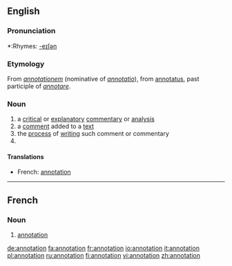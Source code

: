 ==English==

===Pronunciation===
*:Rhymes: [[Rhymes:English:-eɪʃǝn|-eɪʃǝn]]

===Etymology===
From {{L.}} ''[[annotationem]]'' (nominative of ''[[annotatio]]''), from [[annotatus]], past participle of ''[[annotare]]''.

===Noun===
{{wikipedia}}
{{en-noun}}

# a [[critical]] or [[explanatory]] [[commentary]] or [[analysis]]
# a [[comment]] added to a [[text]]
# the [[process]] of [[writing]] such comment or commentary
# {{computing}}

====Translations====
*French: [[#French|annotation]]

----
==French==

===Noun===
{{fr-noun|f}}

# [[#Noun|annotation]]

[[de:annotation]]
[[fa:annotation]]
[[fr:annotation]]
[[io:annotation]]
[[it:annotation]]
[[pl:annotation]]
[[ru:annotation]]
[[fi:annotation]]
[[vi:annotation]]
[[zh:annotation]]